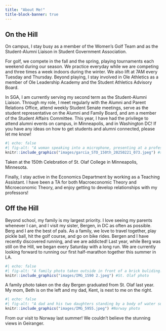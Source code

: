 ```yaml
---
title: "About Me!"
title-block-banner: true
---
```


## On the Hill

On campus, I stay busy as a member of the Women's Golf Team and as the Student-Alumni Liaison in Student Government Association. 

For golf, we compete in the fall and the spring, playing tournaments each weekend during our season. We practice everyday while we are competing and three times a week indoors during the winter. We also lift at 7AM every Tuesday and Thursday. Beyond playing, I stay involved in Ole Athletics as a member of Ole Leadership Academy and the Student Athletics Advisory Board.

In SGA, I am currently serving my second term as the Student-Alumni Liaison. Through my role, I meet regularly with the Alumni and Parent Relations Office, attend weekly Student Senate meetings, serve as the student representative on the Alumni and Family Board, and am a member of the Student Affairs Committee. 
This year, I have had the privilege to attend alumni events on campus, in Minneapolis, and in Washington DC! If you have any ideas on how to get students and alumni connected, please let me know!

:::{.column-margin}
```r
#| echo: false
#| fig-alt: "A woman speaking into a microphone, presenting at a professional event."
knitr::include_graphics("images/garcia_STO_150th_20250221_073.jpeg") #speaking photo
```
::: {.center-text .extra-small-text .dark-gray-text .topbr}
Taken at the 150th Celebration of St. Olaf College in Minneapolis, Minnesota.  
:::
:::


Finally, I stay active in the Economics Department by working as a Teaching Assistant. I have been a TA for both Macroeconomic Theory and Microeconomic Theory, and enjoy getting to develop relationships with my professors!

## Off the Hill

Beyond school, my family is my largest priority. I love seeing my parents whenever I can, and I visit my sister, Bergen, in DC as often as possible. Berg and I are the best of pals. As a family, we love to travel together, play pickle ball, hit the golf course, and go on bike rides. Bergen and I have recently discovered running, and we are addicted! Last year, while Berg was still on the Hill, we began every Saturday with a long run. We are currently looking forward to running our first half-marathon together this summer in LA. 

:::{.column-margin}
```r
#| echo: false
#| fig-alt: "A family photo taken outside in front of a brick buliding."
knitr::include_graphics("images/IMG_1590 2.jpeg") #St. Olaf photo
```
::: {.center-text .extra-small-text .dark-gray-text .topbr}
A family photo taken on the day Bergen graduated from St. Olaf last year. My mom, Beth is on the left and my dad, Kent, is next to me on the right. 
:::
:::

:::{.column-margin}
```r
#| echo: false
#| fig-alt: "A dad and his two daughters standing by a body of water surrounded by a fjord."
knitr::include_graphics("images/IMG_5955.jpeg") #Norway photo
```
::: {.center-text .extra-small-text .dark-gray-text .topbr}
From our visit to Norway last summer! We couldn't believe the stunning views in Geiranger.
:::
:::

